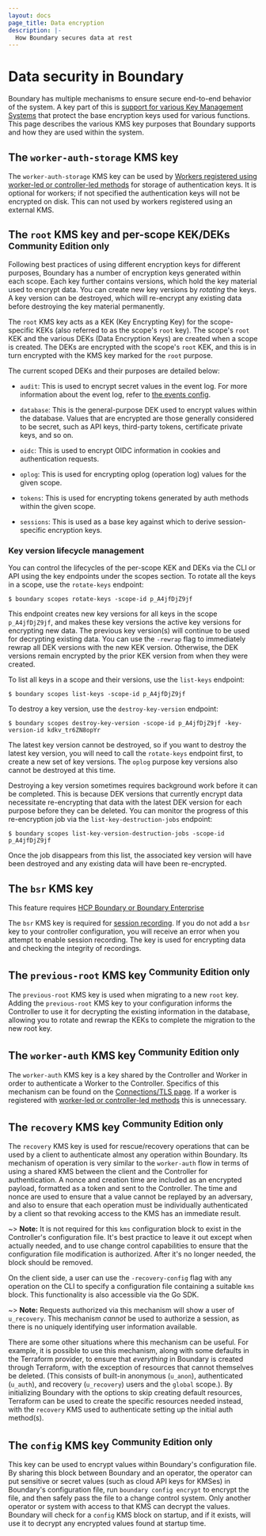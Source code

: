 ```yaml
---
layout: docs
page_title: Data encryption
description: |-
  How Boundary secures data at rest
---
```


# Data security in Boundary

Boundary has multiple mechanisms to ensure secure end-to-end behavior of the
system. A key part of this is [support for various Key Management
Systems](/boundary/docs/configuration/kms) that protect the base encryption keys used
for various functions. This page describes the various KMS key purposes that
Boundary supports and how they are used within the system.

## The `worker-auth-storage` KMS key

The `worker-auth-storage` KMS key can be used by [Workers registered using worker-led or controller-led 
methods](/boundary/docs/configuration/worker/worker-configuration) for storage of authentication
keys. It is optional for workers; if not specified the authentication keys
will not be encrypted on disk. This can not used by workers registered using an external KMS.

## The `root` KMS key and per-scope KEK/DEKs <sup>Community Edition only</sup>

Following best practices of using different encryption keys for different
purposes, Boundary has a number of encryption keys generated within each scope.
Each key further contains versions, which hold the key material used to encrypt
data. You can create new key versions by _rotating_ the keys. A key version
can be destroyed, which will re-encrypt any existing data before destroying the
key material permanently.

The `root` KMS key acts as a KEK (Key Encrypting Key) for the scope-specific
KEKs (also referred to as the scope's `root` key). The scope's `root` KEK
and the various DEKs (Data Encryption Keys) are created when a scope is created.
The DEKs are encrypted with the scope's `root` KEK, and this is in turn
encrypted with the KMS key marked for the `root` purpose.

The current scoped DEKs and their purposes are detailed below:

- `audit`: This is used to encrypt secret values in the event log. For more
  information about the event log, refer to
  [the events config](/boundary/docs/configuration/events).

- `database`: This is the general-purpose DEK used to encrypt values within the
  database. Values that are encrypted are those generally considered to be
  secret, such as API keys, third-party tokens, certificate private keys, and so
  on.

- `oidc`: This is used to encrypt OIDC information in cookies and authentication
  requests.

- `oplog`: This is used for encrypting oplog (operation log) values for the
  given scope.

- `tokens`: This is used for encrypting tokens generated by auth methods within
  the given scope.

- `sessions`: This is used as a base key against which to derive
  session-specific encryption keys.

### Key version lifecycle management

You can control the lifecycles of the per-scope KEK and DEKs via the CLI or
API using the key endpoints under the scopes section. To rotate all the keys
in a scope, use the `rotate-keys` endpoint:

```shell-session
$ boundary scopes rotate-keys -scope-id p_A4jfDjZ9jf
```

This endpoint creates new key versions for all keys in the scope
`p_A4jfDjZ9jf`, and makes these key versions the active key versions for
encrypting new data. The previous key version(s) will continue to be used for
decrypting existing data. You can use the `-rewrap` flag to immediately rewrap
all DEK versions with the new KEK version. Otherwise, the DEK versions remain
encrypted by the prior KEK version from when they were created.

To list all keys in a scope and their versions, use the `list-keys` endpoint:

```shell-session
$ boundary scopes list-keys -scope-id p_A4jfDjZ9jf
```

To destroy a key version, use the `destroy-key-version` endpoint:

```shell-session
$ boundary scopes destroy-key-version -scope-id p_A4jfDjZ9jf -key-version-id kdkv_tr6ZN8opYr
```

The latest key version cannot be destroyed, so if you want to destroy the
latest key version, you will need to call the `rotate-keys` endpoint first,
to create a new set of key versions. The `oplog` purpose key versions also
cannot be destroyed at this time.

Destroying a key version sometimes requires background work before it can be
completed. This is because DEK versions that currently encrypt data
necessitate re-encrypting that data with the latest DEK version for each
purpose before they can be deleted. You can monitor the progress of this
re-encryption job via the `list-key-destruction-jobs` endpoint:

```shell-session
$ boundary scopes list-key-version-destruction-jobs -scope-id p_A4jfDjZ9jf
```

Once the job disappears from this list, the associated key version will have
been destroyed and any existing data will have been re-encrypted.

## The `bsr` KMS key

<EnterpriseAlert product="boundary">This feature requires <a href="https://www.hashicorp.com/products/boundary">HCP Boundary or Boundary Enterprise</a></EnterpriseAlert>

The `bsr` KMS key is required for [session recording](/boundary/docs/configuration/session-recording).
If you do not add a `bsr` key to your controller configuration, you will receive an error when you attempt to enable session recording.
The key is used for encrypting data and checking the integrity of recordings.

## The `previous-root` KMS key <sup>Community Edition only</sup>

The `previous-root` KMS key is used when migrating to a new `root` key. Adding
the `previous-root` KMS key to your configuration informs the Controller to use
it for decrypting the existing information in the database, allowing you to
rotate and rewrap the KEKs to complete the migration to the new root key.

## The `worker-auth` KMS key <sup>Community Edition only</sup>

The `worker-auth` KMS key is a key shared by the Controller and Worker in order
to authenticate a Worker to the Controller. Specifics of this mechanism can be
found on the [Connections/TLS page](/boundary/docs/concepts/security/connections-tls). If
a worker is registered with [worker-led or controller-led
methods](/boundary/docs/configuration/worker/worker-configuration) this is unnecessary.

## The `recovery` KMS key <sup>Community Edition only</sup>

The `recovery` KMS key is used for rescue/recovery operations that can be used
by a client to authenticate almost any operation within Boundary. Its mechanism
of operation is very similar to the `worker-auth` flow in terms of using a
shared KMS between the client and the Controller for authentication. A nonce and
creation time are included as an encrypted payload, formatted as a token and
sent to the Controller. The time and nonce are used to ensure that a value
cannot be replayed by an adversary, and also to ensure that each operation must
be individually authenticated by a client so that revoking access to the KMS has
an immediate result.

~> **Note:** It is not required for this `kms` configuration block to exist in the
Controller's configuration file. It's best practice to leave it out except when
actually needed, and to use change control capabilities to ensure that the
configuration file modification is authorized. After it's no longer needed, the
block should be removed.

On the client side, a user can use the `-recovery-config` flag with any
operation on the CLI to specify a configuration file containing a suitable `kms`
block. This functionality is also accessible via the Go SDK.

~> **Note:** Requests authorized via this mechanism will show a user of `u_recovery`. This
mechanism _cannot_ be used to authorize a session, as there is no uniquely
identifying user information available.

There are some other situations where this mechanism can be useful. For example,
it is possible to use this mechanism, along with some defaults in the Terraform
provider, to ensure that _everything_ in Boundary is created through Terraform,
with the exception of resources that cannot themselves be deleted. (This
consists of built-in anonymous (`u_anon`), authenticated (`u_auth`), and
recovery (`u_recovery`) users and the `global` scope.). By initializing Boundary
with the options to skip creating default resources, Terraform can be used to
create the specific resources needed instead, with the `recovery` KMS used to
authenticate setting up the initial auth method(s).

## The `config` KMS key <sup>Community Edition only</sup>

This key can be used to encrypt values within Boundary's configuration file. By
sharing this block between Boundary and an operator, the operator can put
sensitive or secret values (such as cloud API keys for KMSes) in Boundary's
configuration file, run `boundary config encrypt` to encrypt the file, and then
safely pass the file to a change control system. Only another operator or system
with access to that KMS can decrypt the values. Boundary will check for a
`config` KMS block on startup, and if it exists, will use it to decrypt any
encrypted values found at startup time.
